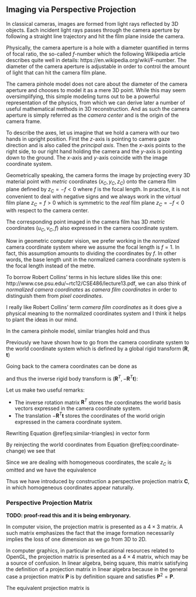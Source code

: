 ## Imaging via Perspective Projection

In classical cameras, images are formed from light rays reflected by 3D
objects. Each incident light rays passes through the camera aperture by
following a straight line trajectory and hit the film plane inside the camera.

Physically, the camera aperture is a hole with a diameter quantified in terms of
focal ratio, the so-called $f$-number which the following Wikipedia article
describes quite well in details: https://en.wikipedia.org/wiki/F-number. The
diameter of the camera aperture is adjustable in order to control the
amount of light that can hit the camera film plane.

The camera pinhole model does not care about the diameter of the camera aperture
and chooses to model it as a mere 3D point. While this may seem oversimplifying,
this simple modeling turns out to be a powerful representation of the physics,
from which we can derive later a number of useful mathematical methods in 3D
reconstruction. And as such the camera aperture is simply referred as the
*camera center* and is the origin of the camera frame.

To describe the axes, let us imagine that we hold a camera with our two hands in
upright position. First the $z$-axis is pointing to camera gaze direction and is
also called the *principal axis*. Then the $x$-axis points to the right side, to
our right hand holding the camera and the $y$-axis is pointing down to the
ground. The $x$-axis and $y$-axis coincide with the image coordinate system.

Geometrically speaking, the camera forms the image by projecting every 3D
material point with *metric* coordinates $(x_C, y_C, z_C)$ onto the camera film
plane defined by $z_C = -f < 0$ where $f$ is the focal length. In practice, it
is not convenient to deal with negative signs and we always work in the
*virtual* film plane $z_C = f > 0$ which is symmetric to the *real* film plane
$z_C = -f < 0$ with respect to the camera center.

The corresponding point imaged in the camera film has 3D *metric* coordinates
$(u_C, v_C, f)$ also expressed in the camera coordinate system.

Now in geometric computer vision, we prefer working in the *normalized* camera
coordinate system where we assume the focal length is $f = 1$. In fact, this
assumption amounts to dividing the coordinates by $f$. In other words, the base
length unit in the normalized camera coordinate system is the focal length
instead of the metre.

:::fyi
To borrow Robert Collins' terms in his lecture slides like this one:
http://www.cse.psu.edu/~rtc12/CSE486/lecture13.pdf, we can also think of
*normalized camera coordinates* as *camera film coordinates* in order to
distinguish them from *pixel coordinates*.

I really like Robert Collins' term *camera film coordinates* as it does give a
physical meaning to the normalized coordinates system and I think it helps to
plant the ideas in our mind.
:::

In the camera pinhole model, similar triangles hold and thus

\begin{equation}
  \frac{u_C}{x_C} = \frac{v_C}{y_C} = \frac{1}{z_C} \\
  (\#eq:similar-triangles)
\end{equation}


Previously we have shown how to go from the camera coordinate system to the
world coordinate system which is defined by a global rigid transform
$(\mathbf{R}, \mathbf{t})$

\begin{equation}
  \mathbf{x}_W = \mathbf{R} \mathbf{x}_C + \mathbf{t}
\end{equation}

Going back to the camera coordinates can be done as

\begin{equation}
  \mathbf{x}_C = \mathbf{R}^T \mathbf{x}_W - \mathbf{R}^T \mathbf{t}
  (\#eq:coordinate-change)
\end{equation}

and thus the inverse rigid body transform is $(\mathbf{R}^T, -\mathbf{R}^T
\mathbf{t})$:

Let us make two useful remarks:

- The inverse rotation matrix $\mathbf{R}^T$ stores the coordinates the
  world basis vectors expressed in the camera coordinate system.
- The translation $-\mathbf{R}^T \mathbf{t}$ stores the coordinates of the
  world origin expressed in the camera coordinate system.

Rewriting Equation \@ref(eq:similar-triangles) in vector form

\begin{equation}
  z_C \left[ \begin{array}{c} u_C \\ v_C \\ 1 \end{array} \right] =
  \mathbf{x}_C
\end{equation}

By reinjecting the world coordinates from Equation \@ref(eq:coordinate-change)
we see that

\begin{equation}
  z_C \left[ \begin{array}{c} u_C \\ v_C \\ 1 \end{array} \right] =
  \underbrace{\left[ \begin{array}{c|c}
    \mathbf{R}^T & -\mathbf{R}^T t
  \end{array} \right]}_{\mathbf{C}}
  %
  \left[ \begin{array}{c} \mathbf{x}_W \\ 1 \end{array} \right] .
\end{equation}

Since we are dealing with homogeneous coordinates, the scale $z_C$ is omitted
and we have the equivalence

\begin{equation}
  \left[ \begin{array}{c} u_C \\ v_C \\ 1 \end{array} \right] \equiv
  \mathbf{C}
  %
  \left[ \begin{array}{c} \mathbf{x}_W \\ 1 \end{array} \right] .
\end{equation}

Thus we have introduced by construction a perspective projection matrix
$\mathbf{C}$, in which homogeneous coordinates appear naturally.

### Perspective Projection Matrix

**TODO: proof-read this and it is being embryonary.**

In computer vision, the projection matrix is presented as a $4 \times 3$ matrix.
A such matrix emphasizes the fact that the image formation necessarily implies
the loss of one dimension as we go from 3D to 2D.

In computer graphics, in particular in educational resources related to OpenGL,
the projection matrix is presented as a $4 \times 4$ matrix, which may be a
source of confusion. In linear algebra, being square, this matrix satisfying the
definition of a projection matrix in linear algebra because in the general case
a projection matrix $\mathbf{P}$ is by definition square and satisfies
$\mathbf{P}^2 = \mathbf{P}$.

The equivalent projection matrix is

\begin{equation}
  \begin{bmatrix}
    1 & 0 & 0 & 0 \\
    0 & 1 & 0 & 0 \\
    0 & 0 & 1 & 0 \\
    0 & 0 & 1 & 0
  \end{bmatrix}
\end{equation}
